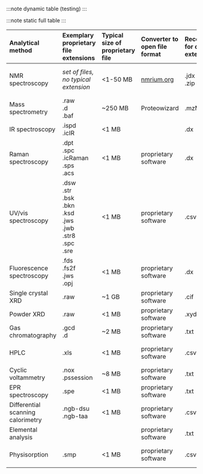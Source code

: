 
:::note dynamic table (testing)
:::

<NFDI4ChemKBMethodsTable methods_to_show={props.methods_to_show}/>


:::note static full table
:::

|Analytical method|Exemplary proprietary file extensions|Typical size of proprietary file|Converter to open file format|Recommendation for open file extension*|File format|File size of open format|
|:------------|:------------|:------------|:------------|:------------|:------------|:------------|
|NMR spectroscopy|*set of files, no typical extension*|<1-50 MB| [nmrium.org](https://www.nmrium.org/) |.jdx<br/>.zip<br/>|JCAMP-DX *(raw)*<br/>NMReDATA *(assignments)*|<1-50 MB|
|Mass spectrometry|.raw<br/>.d<br/>.baf|~250 MB|Proteowizard|.mzML|mzML|~250 MB|
|IR spectroscopy|.ispd<br/>.icIR|<1 MB| |.dx|JCAMP-DX|<1 MB|
|Raman spectroscopy|.dpt<br/>.spc<br/>.icRaman<br/>.sps<br/>.acs|<1 MB|proprietary software|.dx|JCAMP-DX|<1 MB|
|UV/vis spectroscopy|.dsw<br/> .str<br/>.bsk<br/>.bkn<br/>.ksd<br/>.jws<br/>.jwb<br/>.str8<br/>.spc<br/>.sre|<1 MB|proprietary software|.csv|comma-separated values|<1 MB|
|Fluorescence spectroscopy|.fds<br/>.fs2f<br/>.jws<br/>.opj|<1 MB|proprietary software|.dx|JCAMP-DX|<1 MB|
|Single crystal XRD|.raw|~1 GB|proprietary software|.cif|crystallographic information file|<1 MB|
|Powder XRD|.raw|<1 MB|proprietary software|.xyd|text file|<1 MB|
|Gas chromatography|.gcd<br/>.d|~2 MB|proprietary software|.txt|text file|<1 MB|
|HPLC|.xls|<1 MB|proprietary software|.csv|comma-separated values|<1 MB|
|Cyclic voltammetry|.nox<br/>.pssession|~8 MB|proprietary software|.txt|text file|<1 MB|
|EPR spectroscopy|.spe|<1 MB|proprietary software|.txt|text file|<1 MB|
|Differential scanning calorimetry|.ngb-dsu<br/>.ngb-taa|<1 MB|proprietary software|.csv|comma-separated values|<1 MB|
|Elemental analysis| | |proprietary software|.txt|text file|<1 MB|
|Physisorption|.smp|<1 MB|proprietary software|.csv|comma-separated values|<1 MB|
